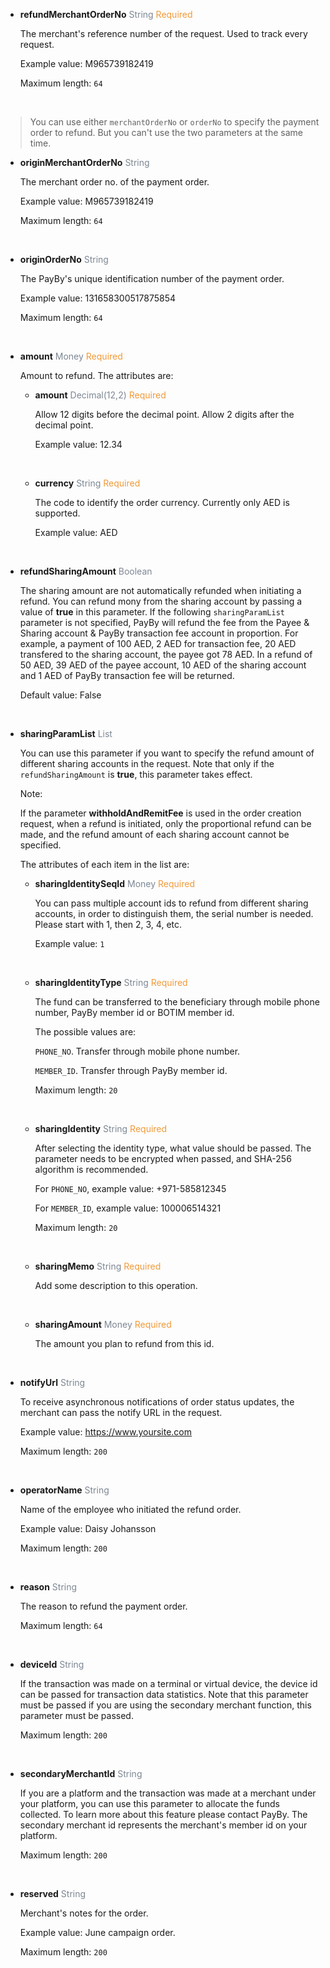 - **refundMerchantOrderNo** <font color = ' #7d8793'>String</font> <font color = '#f19938'>Required</font>

  The merchant's reference number of the request. Used to track every request.

  Example value: M965739182419

  Maximum length: `64`

  <br />

> You can use either `merchantOrderNo` or `orderNo` to specify the payment order to refund. But you can't use the two parameters at the same time.

- **originMerchantOrderNo** <font color = ' #7d8793'>String</font>

  The merchant order no. of the payment order.

  Example value: M965739182419

  Maximum length: `64`

  <br />

- **originOrderNo** <font color = ' #7d8793'>String</font>

  The PayBy's unique identification number of the payment order.

  Example value: 131658300517875854

  Maximum length: `64`

  <br />

- **amount** <font color = ' #7d8793'>Money</font> <font color = '#f19938'>Required</font>

  Amount to refund. The attributes are:

  - **amount** <font color = ' #7d8793'>Decimal(12,2)</font> <font color = '#f19938'>Required</font>

    Allow 12 digits before the decimal point. Allow 2 digits after the decimal point.

    Example value: 12.34

    <br />

  - **currency** <font color = ' #7d8793'>String</font> <font color = '#f19938'>Required</font>

    The code to identify the order currency. Currently only AED is supported.

    Example value: AED

    <br />

- **refundSharingAmount** <font color = ' #7d8793'>Boolean</font>

  The sharing amount are not automatically refunded when initiating a refund. You can refund mony from the sharing account by passing a value of **true** in this parameter. If the following `sharingParamList` parameter is not specified, PayBy will refund the fee from the Payee & Sharing account & PayBy transaction fee account in proportion. For example, a payment of 100 AED, 2 AED for transaction fee, 20 AED transfered to the sharing account, the payee got 78 AED. In a refund of 50 AED, 39 AED of the payee account, 10 AED of the sharing account and 1 AED of PayBy transaction fee will be returned.

  Default value: False

  <br/>

- **sharingParamList** <font color = ' #7d8793'>List</font>

  You can use this parameter if you want to specify the refund amount of different sharing accounts in the request. Note that only if the `refundSharingAmount` is **true**, this parameter takes effect.

  Note:

  If the parameter **withholdAndRemitFee**  is used in the order creation request, when a refund is initiated, only the proportional refund can be made, and the refund amount of each sharing account cannot be specified.

  The attributes of each item in the list are:

  - **sharingIdentitySeqId**   <font color = ' #7d8793'>Money</font>    <font color = '#f19938'>Required</font>

    You can pass multiple account ids to refund from different sharing accounts, in order to distinguish them, the serial number is needed. Please start with 1, then 2, 3, 4, etc.

    Example value: `1`

    <br/>

  - **sharingIdentityType**   <font color = ' #7d8793'>String</font>    <font color = '#f19938'>Required</font>

    The fund can be transferred to the beneficiary through mobile phone number, PayBy member id or BOTIM member id.

    The possible values are: 

    `PHONE_NO`. Transfer through mobile phone number.

    `MEMBER_ID`. Transfer through PayBy member id.

      Maximum length: `20`

      <br/>

  - **sharingIdentity**   <font color = ' #7d8793'>String</font>    <font color = '#f19938'>Required</font>

    After selecting the identity type, what value should be passed. The parameter needs to be encrypted when passed, and SHA-256 algorithm is recommended.

    For `PHONE_NO`, example value: +971-585812345

    For `MEMBER_ID`, example value: 100006514321

    Maximum length: `20`

    <br/>

  - **sharingMemo**   <font color = ' #7d8793'>String</font>    <font color = '#f19938'>Required</font>

    Add some description to this operation.

    <br/>

  - **sharingAmount**   <font color = ' #7d8793'>Money</font>    <font color = '#f19938'>Required</font>

    The amount you plan to refund from this id.

    <br/>

- **notifyUrl** <font color = ' #7d8793'>String</font>

  To receive asynchronous notifications of order status updates, the merchant can pass the notify URL in the request.

  Example value: https://www.yoursite.com

  Maximum length: `200`

  <br />

- **operatorName** <font color = ' #7d8793'>String</font>

  Name of the employee who initiated the refund order.

  Example value: Daisy Johansson

  Maximum length: `200`

  <br />

- **reason** <font color = ' #7d8793'>String</font>

  The reason to refund the payment order.

  Maximum length: `64`

  <br />

- **deviceId** <font color = ' #7d8793'>String</font>

  If the transaction was made on a terminal or virtual device, the device id can be passed for transaction data statistics.
  Note that this parameter must be passed if you are using the secondary merchant function, this parameter must be passed.

  Maximum length: `200`

  <br />

- **secondaryMerchantId** <font color = ' #7d8793'>String</font>

  If you are a platform and the transaction was made at a merchant under your platform, you can use this parameter to allocate the funds collected. To learn more about this feature please contact PayBy. The secondary merchant id represents the merchant's member id on your platform.

  Maximum length: `200`

  <br />

- **reserved** <font color = ' #7d8793'>String</font>

  Merchant's notes for the order.

  Example value: June campaign order.

  Maximum length: `200`

  <br />
